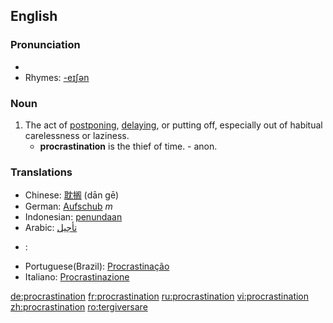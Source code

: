 ==English==
{{wikipedia}}

===Pronunciation===
*{{audio|en-us-procrastination.ogg|Audio (US)}}
*Rhymes: [[Rhymes:English:-eɪʃǝn|-eɪʃǝn]]

===Noun===
{{en-noun|-}}

# The act of [[postpone|postponing]], [[delay|delaying]], or putting off, especially out of habitual carelessness or laziness.
#* '''procrastination''' is the thief of time. - anon.

===Translations===
*Chinese: [[耽搁]] (dān gē)
*German: [[Aufschub]] ''m''
*Indonesian: [[tunda|penundaan]]
*Arabic: [[تأجيل]]
*{{es}}: {{trad|es|procastinación}}
*Portuguese(Brazil): [[Procrastinação]]
*Italiano: [[Procrastinazione]]

[[de:procrastination]]
[[fr:procrastination]]
[[ru:procrastination]]
[[vi:procrastination]]
[[zh:procrastination]]
[[ro:tergiversare]]